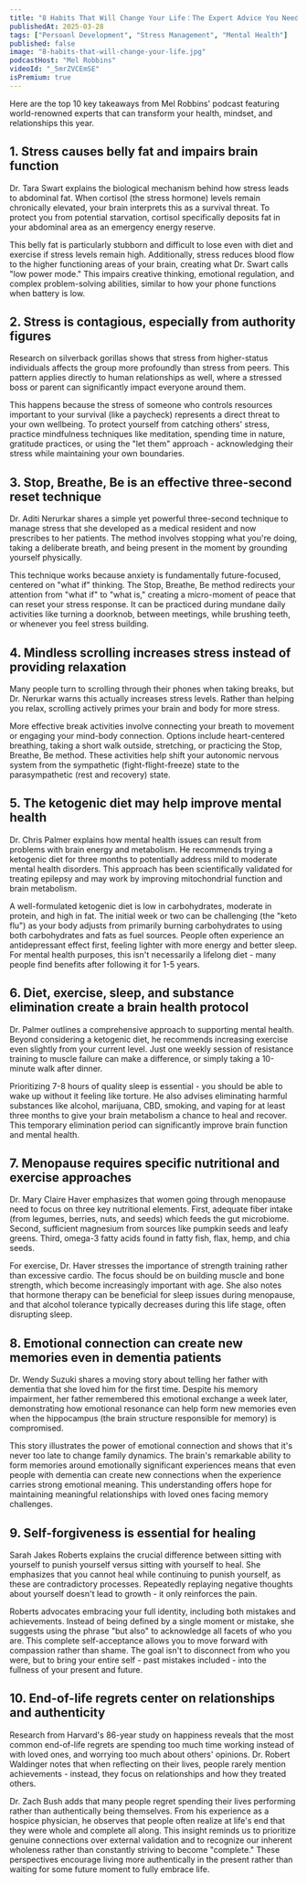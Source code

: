 ```yaml
---
title: "8 Habits That Will Change Your Life：The Expert Advice You Need This Year"
publishedAt: 2025-03-28
tags: ["Persoanl Development", "Stress Management", "Mental Health"]
published: false
image: "8-habits-that-will-change-your-life.jpg"
podcastHost: "Mel Robbins"
videoId: "_5mrZVCEmSE"
isPremium: true
---
```



<PodcastSummaryPageLayout frontmatter={frontmatter}>

Here are the top 10 key takeaways from Mel Robbins' podcast featuring world-renowned experts that can transform your health, mindset, and relationships this year.

## 1. Stress causes belly fat and impairs brain function

Dr. Tara Swart explains the biological mechanism behind how stress leads to abdominal fat. When cortisol (the stress hormone) levels remain chronically elevated, your brain interprets this as a survival threat. To protect you from potential starvation, cortisol specifically deposits fat in your abdominal area as an emergency energy reserve.

This belly fat is particularly stubborn and difficult to lose even with diet and exercise if stress levels remain high. Additionally, stress reduces blood flow to the higher functioning areas of your brain, creating what Dr. Swart calls "low power mode." This impairs creative thinking, emotional regulation, and complex problem-solving abilities, similar to how your phone functions when battery is low.

## 2. Stress is contagious, especially from authority figures

Research on silverback gorillas shows that stress from higher-status individuals affects the group more profoundly than stress from peers. This pattern applies directly to human relationships as well, where a stressed boss or parent can significantly impact everyone around them.

This happens because the stress of someone who controls resources important to your survival (like a paycheck) represents a direct threat to your own wellbeing. To protect yourself from catching others' stress, practice mindfulness techniques like meditation, spending time in nature, gratitude practices, or using the "let them" approach - acknowledging their stress while maintaining your own boundaries.

## 3. Stop, Breathe, Be is an effective three-second reset technique

Dr. Aditi Nerurkar shares a simple yet powerful three-second technique to manage stress that she developed as a medical resident and now prescribes to her patients. The method involves stopping what you're doing, taking a deliberate breath, and being present in the moment by grounding yourself physically.

This technique works because anxiety is fundamentally future-focused, centered on "what if" thinking. The Stop, Breathe, Be method redirects your attention from "what if" to "what is," creating a micro-moment of peace that can reset your stress response. It can be practiced during mundane daily activities like turning a doorknob, between meetings, while brushing teeth, or whenever you feel stress building.

## 4. Mindless scrolling increases stress instead of providing relaxation

Many people turn to scrolling through their phones when taking breaks, but Dr. Nerurkar warns this actually increases stress levels. Rather than helping you relax, scrolling actively primes your brain and body for more stress.

More effective break activities involve connecting your breath to movement or engaging your mind-body connection. Options include heart-centered breathing, taking a short walk outside, stretching, or practicing the Stop, Breathe, Be method. These activities help shift your autonomic nervous system from the sympathetic (fight-flight-freeze) state to the parasympathetic (rest and recovery) state.

## 5. The ketogenic diet may help improve mental health

Dr. Chris Palmer explains how mental health issues can result from problems with brain energy and metabolism. He recommends trying a ketogenic diet for three months to potentially address mild to moderate mental health disorders. This approach has been scientifically validated for treating epilepsy and may work by improving mitochondrial function and brain metabolism.

A well-formulated ketogenic diet is low in carbohydrates, moderate in protein, and high in fat. The initial week or two can be challenging (the "keto flu") as your body adjusts from primarily burning carbohydrates to using both carbohydrates and fats as fuel sources. People often experience an antidepressant effect first, feeling lighter with more energy and better sleep. For mental health purposes, this isn't necessarily a lifelong diet - many people find benefits after following it for 1-5 years.

## 6. Diet, exercise, sleep, and substance elimination create a brain health protocol

Dr. Palmer outlines a comprehensive approach to supporting mental health. Beyond considering a ketogenic diet, he recommends increasing exercise even slightly from your current level. Just one weekly session of resistance training to muscle failure can make a difference, or simply taking a 10-minute walk after dinner.

Prioritizing 7-8 hours of quality sleep is essential - you should be able to wake up without it feeling like torture. He also advises eliminating harmful substances like alcohol, marijuana, CBD, smoking, and vaping for at least three months to give your brain metabolism a chance to heal and recover. This temporary elimination period can significantly improve brain function and mental health.

## 7. Menopause requires specific nutritional and exercise approaches

Dr. Mary Claire Haver emphasizes that women going through menopause need to focus on three key nutritional elements. First, adequate fiber intake (from legumes, berries, nuts, and seeds) which feeds the gut microbiome. Second, sufficient magnesium from sources like pumpkin seeds and leafy greens. Third, omega-3 fatty acids found in fatty fish, flax, hemp, and chia seeds.

For exercise, Dr. Haver stresses the importance of strength training rather than excessive cardio. The focus should be on building muscle and bone strength, which become increasingly important with age. She also notes that hormone therapy can be beneficial for sleep issues during menopause, and that alcohol tolerance typically decreases during this life stage, often disrupting sleep.

## 8. Emotional connection can create new memories even in dementia patients

Dr. Wendy Suzuki shares a moving story about telling her father with dementia that she loved him for the first time. Despite his memory impairment, her father remembered this emotional exchange a week later, demonstrating how emotional resonance can help form new memories even when the hippocampus (the brain structure responsible for memory) is compromised.

This story illustrates the power of emotional connection and shows that it's never too late to change family dynamics. The brain's remarkable ability to form memories around emotionally significant experiences means that even people with dementia can create new connections when the experience carries strong emotional meaning. This understanding offers hope for maintaining meaningful relationships with loved ones facing memory challenges.

## 9. Self-forgiveness is essential for healing

Sarah Jakes Roberts explains the crucial difference between sitting with yourself to punish yourself versus sitting with yourself to heal. She emphasizes that you cannot heal while continuing to punish yourself, as these are contradictory processes. Repeatedly replaying negative thoughts about yourself doesn't lead to growth - it only reinforces the pain.

Roberts advocates embracing your full identity, including both mistakes and achievements. Instead of being defined by a single moment or mistake, she suggests using the phrase "but also" to acknowledge all facets of who you are. This complete self-acceptance allows you to move forward with compassion rather than shame. The goal isn't to disconnect from who you were, but to bring your entire self - past mistakes included - into the fullness of your present and future.

## 10. End-of-life regrets center on relationships and authenticity

Research from Harvard's 86-year study on happiness reveals that the most common end-of-life regrets are spending too much time working instead of with loved ones, and worrying too much about others' opinions. Dr. Robert Waldinger notes that when reflecting on their lives, people rarely mention achievements - instead, they focus on relationships and how they treated others.

Dr. Zach Bush adds that many people regret spending their lives performing rather than authentically being themselves. From his experience as a hospice physician, he observes that people often realize at life's end that they were whole and complete all along. This insight reminds us to prioritize genuine connections over external validation and to recognize our inherent wholeness rather than constantly striving to become "complete." These perspectives encourage living more authentically in the present rather than waiting for some future moment to fully embrace life.

</PodcastSummaryPageLayout>
